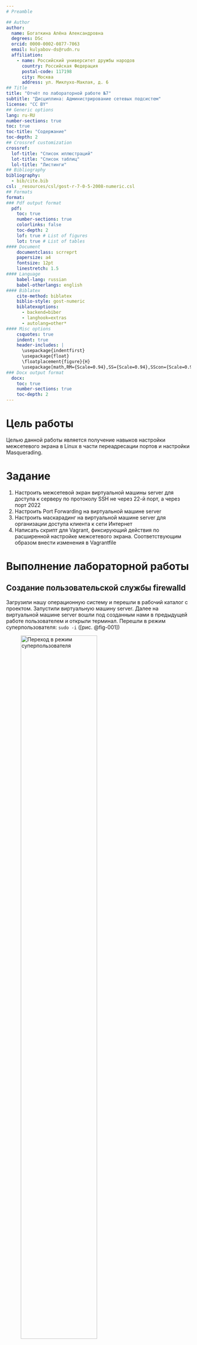 ```yaml
---
# Preamble

## Author
author:
  name: Богаткина Алёна Александровна
  degrees: DSc
  orcid: 0000-0002-0877-7063
  email: kulyabov-ds@rudn.ru
  affiliation:
    - name: Российский университет дружбы народов
      country: Российская Федерация
      postal-code: 117198
      city: Москва
      address: ул. Миклухо-Маклая, д. 6
## Title
title: "Отчёт по лабораторной работе №7"
subtitle: "Дисциплина: Администрирование сетевых подсистем"
license: "CC BY"
## Generic options
lang: ru-RU
number-sections: true
toc: true
toc-title: "Содержание"
toc-depth: 2
## Crossref customization
crossref:
  lof-title: "Список иллюстраций"
  lot-title: "Список таблиц"
  lol-title: "Листинги"
## Bibliography
bibliography:
  - bib/cite.bib
csl: _resources/csl/gost-r-7-0-5-2008-numeric.csl
## Formats
format:
### Pdf output format
  pdf:
    toc: true
    number-sections: true
    colorlinks: false
    toc-depth: 2
    lof: true # List of figures
    lot: true # List of tables
#### Document
    documentclass: scrreprt
    papersize: a4
    fontsize: 12pt
    linestretch: 1.5
#### Language
    babel-lang: russian
    babel-otherlangs: english
#### Biblatex
    cite-method: biblatex
    biblio-style: gost-numeric
    biblatexoptions:
      - backend=biber
      - langhook=extras
      - autolang=other*
#### Misc options
    csquotes: true
    indent: true
    header-includes: |
      \usepackage{indentfirst}
      \usepackage{float}
      \floatplacement{figure}{H}
      \usepackage[math,RM={Scale=0.94},SS={Scale=0.94},SScon={Scale=0.94},TT={Scale=MatchLowercase,FakeStretch=0.9},DefaultFeatures={Ligatures=Common}]{plex-otf}
### Docx output format
  docx:
    toc: true
    number-sections: true
    toc-depth: 2
---
```


# Цель работы

Целью данной работы является получение навыков настройки межсетевого экрана в Linux в части переадресации портов и настройки Masquerading.

# Задание

1. Настроить межсетевой экран виртуальной машины server для доступа к серверу по протоколу SSH не через 22-й порт, а через порт 2022 
2. Настроить Port Forwarding на виртуальной машине server
3. Настроить маскарадинг на виртуальной машине server для организации доступа клиента к сети Интернет 
4. Написать скрипт для Vagrant, фиксирующий действия по расширенной настройке межсетевого экрана. Соответствующим образом внести изменения в Vagrantfile

# Выполнение лабораторной работы

## Создание пользовательской службы firewalld

Загрузили нашу операционную систему и перешли в рабочий каталог с проектом. Запустили виртуальную машину server. Далее на виртуальной машине server вошли под созданным нами в предыдущей работе пользователем и открыли терминал. Перешли в режим суперпользователя: ```sudo -i``` ([рис. @fig-001])

![Переход в режим суперпользователя](image/1.png){#fig-001 width=70%}

Далее на основе существующего файла описания службы ssh создали файл с собственным описанием: ```cp /usr/lib/firewalld/services/ssh.xml /etc/firewalld/services/ssh-custom.xml``` ([рис. @fig-002])

![Создание файла описания службы ssh с собственным описанием](image/2.png){#fig-002 width=70%}

Далее посмотрели содержимое файла службы: ```cat /etc/firewalld/services/ssh-custom.xml```([рис. @fig-003])

Пояснения к файлу службы: 

- ```<?xml ...?>``` — объявление XML-документа, версия и кодировка.

- ```<service>``` — корневой элемент, описывающий службу.

- ```<short>``` — краткое название службы (например, "SSH").

- ```<description>``` — подробное описание назначения службы.

- ```<port protocol="..." port="..."/>``` — указание протокола и порта службы (здесь TCP/22).

Файл используется для настройки правил firewall (например, в firewalld) для разрешения доступа к службе.

![Содержимое файла службы](image/3.png){#fig-003 width=70%}

Далее открыли файл описания службы на редактирование и заменили порт 22 на новый порт (2022): ```<port protocol="tcp" port="2022"/>```. В этом же файле скорректировали описание службы, указал что это модифицированный файл службы ([рис. @fig-004]), ([рис. @fig-005])

![Открытие файла описания службы](image/4.1.png){#fig-004 width=70%}

![Редактирование файла описания службы](image/4.2.png){#fig-005 width=70%}

Посмотрели список доступных FirewallD служб: ```firewall-cmd --get-services``` ([рис. @fig-006])

![Список доступных FirewallD служб](image/5.png){#fig-006 width=70%}

Далее перезагрузили правила межсетевого экрана с сохранением информации о состоянии и вновь вывели на экран список служб, а также список активных служб ([рис. @fig-007]):

```firewall-cmd --reload```

```firewall-cmd --get-services```

```firewall-cmd --list-services```

![Перезагрузка правил межсетевого экрана с сохранением информации о состоянии, список доступных служб, список активных служб](image/6.png){#fig-007 width=70%}

Добавили новую службу в FirewallD и вывели на экран список активных служб ([рис. @fig-008]):

```firewall-cmd --add-service=ssh-custom```

```firewall-cmd --list-services```

![Добавление новой службы в FirewallD, список активных служб](image/7.png){#fig-008 width=70%}

Служба успешно добавлена в FirewallD, поэтому мы перезагрузили правила межсетевого экрана с сохранением информации о состоянии ([рис. @fig-009]):

```firewall-cmd --add-service=ssh-custom --permanent```

```firewall-cmd --reload```

![Перезагрузка правил межсетевого экрана с сохранением информации о состоянии](image/8.png){#fig-009 width=70%}

## Перенаправление портов

Далее организовли на сервере переадресацию с порта 2022 на порт 22: ```firewall-cmd --add-forward-port=port=2022:proto=tcp:toport=22``` ([рис. @fig-010])

![Переадресация с порта 2022 на порт 22](image/9.png){#fig-010 width=70%}

На клиенте попробовали получить доступ по SSH к серверу через порт 2022: ```ssh -p 2022 aabogatkina@server.aabogatkina.net``` ([рис. @fig-011])

![Доступ на клиенте по SSH к серверу через порт 2022](image/10.png){#fig-011 width=70%}

## Настройка Port Forwarding и Masquerading

На сервере посмотрели, активирована ли в ядре системы возможность перенаправления IPv4-пакетов: ```sysctl -a | grep forward``` ([рис. @fig-012])

![Проверка возможности перенаправления IPv4-пакетов в ядре системы](image/11.png){#fig-012 width=70%}

Далее включили перенаправление IPv4-пакетов на сервере ([рис. @fig-013]):

```echo "net.ipv4.ip_forward = 1" > /etc/sysctl.d/90-forward.conf```

```sysctl -p /etc/sysctl.d/90-forward.conf```

![Включение перенаправления IPv4-пакетов на сервере](image/12.png){#fig-013 width=70%}

Включили маскарадинг на сервере ([рис. @fig-014]):

```firewall-cmd --zone=public --add-masquerade --permanent```

```firewall-cmd --reload```

![Включение маскарадинга на сервере](image/13.png){#fig-014 width=70%}

Далее на клиенте проверили доступность выхода в Интернет ([рис. @fig-015])

![Проверка входа в Интернет на клиенте](image/14.png){#fig-015 width=70%}

## Внесение изменений в настройки внутреннего окружения виртуальной машины

На виртуальной машине server перешли в каталог для внесения изменений в настройки внутреннего окружения */vagrant/provision/server/*, создали в нём каталог *firewall*, в который поместили в соответствующие подкаталоги конфигурационные файлы FirewallD ([рис. @fig-016]):

```cd /vagrant/provision/server```

```mkdir -p /vagrant/provision/server/firewall/etc/firewalld/services```

```mkdir -p /vagrant/provision/server/firewall/etc/sysctl.d```

```cp -r /etc/firewalld/services/ssh-custom.xml /vagrant/provision/server/firewall/etc/firewalld/services/```

```cp -r /etc/sysctl.d/90-forward.conf /vagrant/provision/server/firewall/etc/sysctl.d/```

![Копирование конфигурационных файлов в каталог firewall](image/15.png){#fig-016 width=70%}

В каталоге /vagrant/provision/server создали исполняемый файл firewall.sh ([рис. @fig-017]):

```cd /vagrant/provision/server```

```touch firewall.sh```

```chmod +x firewall.sh```

![Создание исполняемого файла firewall.sh](image/16.1.png){#fig-017 width=70%}

Открыв его на редактирование прописали в нём следующие строки ([рис. @fig-018]):

```
#!/bin/bash
echo "Provisioning script $0"
echo "Copy configuration files"
cp -R /vagrant/provision/server/firewall/etc/* /etc
echo "Configure masquerading"
firewall-cmd --add-service=ssh-custom --permanent
firewall-cmd --add-forward-port=port=2022:proto=tcp:toport=22 --permanent
firewall-cmd --zone=public --add-masquerade --permanent
firewall-cmd --reload
restorecon -vR /etc
```

![Редактирование файла firewall.sh](image/16.2.png){#fig-018 width=70%}

Этот скрипт повторяет произведённые нами действия по настройке межсетвеого экрана в части переадресации портов и настройки Masquerading

Для отработки созданного скрипта во время загрузки виртуальных машин в конфигурационном файле Vagrantfile необходимо добавить в конфигурации сервера следующую запись ([рис. @fig-019]):

```
server.vm.provision "server firewall",
	type: "shell",
	preserve_order: true,
	path: "provision/server/firewall.sh""
```

![Редактирование Vagrantfile](image/17.png){#fig-019 width=70%}

## Контрольные вопросы + ответы

1. Где хранятся пользовательские файлы firewalld?

В firewalld пользовательские файлы хранятся в директории /etc/firewalld/

2. Какую строку надо включить в пользовательский файл службы, чтобы указать порт TCP 2022?

Для указания порта TCP 2022 в пользовательском файле службы, можно добавить строку в
секцию port следующим образом: <port protocol="tcp" port="2022"/>

3. Какая команда позволяет вам перечислить все службы, доступные в настоящее время на вашем сервере?

Чтобы перечислить все службы, доступные в настоящее время на сервере с использованием firewalld, используется команда: firewall-cmd --get-services

4. В чем разница между трансляцией сетевых адресов (NAT) и маскарадингом (masquerading)?

Разница между трансляцией сетевых адресов (NAT) и маскарадингом (masquerading) заключается в том, что в случае NAT исходный IP-адрес пакета заменяется на IP-адрес маршрутизатора, а в случае маскарадинга используется IP-адрес интерфейса маршрутизатора.

5. Какая команда разрешает входящий трафик на порт 4404 и перенаправляет его в службу ssh по IP-адресу 10.0.0.10?

Для разрешения входящего трафика на порт 4404 и перенаправления его на службу SSH по IP-адресу 10.0.0.10, можно использовать команды:

- firewall-cmd --zone=public --add-port=4404/tcp --permanent

- firewall-cmd --zone=public --add-forward-

- port=port=4404:proto=tcp:toport=22:toaddr=10.0.0.10 --permanent

- firewall-cmd --reload

6. Какая команда используется для включения маcкарадинга IP-пакетов для всех пакетов, выходящих в зону public?

Для включения маскарадинга IP-пакетов для всех пакетов, выходящих в зону public, можно использовать команды:

- firewall-cmd --zone=public --add-masquerade --permanent

- firewall-cmd --reload

# Выводы

В ходе выполнения лабораторной работы №7 мы получили навыки настройки межсетевого экрана в Linux в части переадресации портов и настройки Masquerading. 

# Список литературы

1. [Лаборатораня работа №7](https://esystem.rudn.ru/pluginfile.php/2854758/mod_resource/content/5/007-firewall.pdf)
